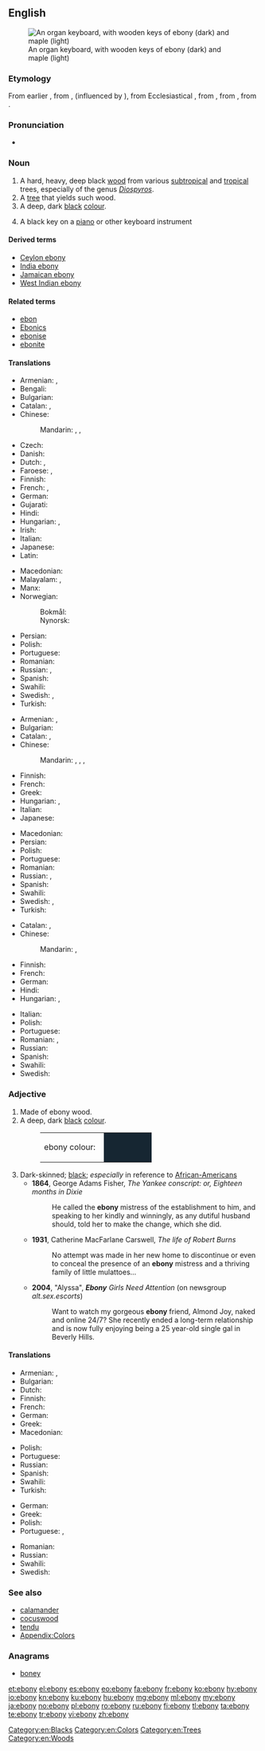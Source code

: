 {{was wotd|2010|March|12}}
{{also|Ebony}}
==English==
{{wikipedia}}
[[File:Clavierbois.jpg|thumb|An organ keyboard, with wooden keys of ebony (dark) and maple (light)]]

===Etymology===
From earlier {{m|en|hebeny}}, from {{etyl|enm|en}} {{m|enm|ebenif}}, {{m|enm|hebenyf}} (influenced by {{etyl|LL.|-}} {{m|la|hebeninus}}), from Ecclesiastical {{etyl|la|en}} {{m|la|ebenius||of ebony}}, from {{etyl|la|en}} {{m|la|hebenus||ebon tree}}, from {{etyl|grc|en}} {{m|grc|ἔβενος}}, from {{etyl|egy|en}} {{m|egy|𓍁𓈖𓏭𓆱|tr=hbny}}.

===Pronunciation===
* {{a|UK|US}} {{IPA|/ˈɛb.ən.i/|lang=en}}

===Noun===
{{en-noun|-|ebonies}}

# A hard, heavy, deep black [[wood]] from various [[subtropical]] and [[tropical]] trees, especially of the genus ''[[Diospyros]]''.
# A [[tree]] that yields such wood.
# A deep, dark [[black]] [[colour]].
#: {{color panel|162632}}
# {{context|slang|lang=en}} A black key on a [[piano]] or other keyboard instrument

====Derived terms====
* [[Ceylon ebony]]
* [[India ebony]]
* [[Jamaican ebony]]
* [[West Indian ebony]]

====Related terms====
* [[ebon]]
* [[Ebonics]]
* [[ebonise]]
* [[ebonite]]

====Translations====
{{trans-top|wood}}
* Armenian: {{t|hy|եբենոս|sc=Armn}}, {{t|hy|աբանոս|sc=Armn}}
* Bengali: {{t|bn|আবলুস|tr=ablus|sc=Beng}}
* Bulgarian: {{t+|bg|абанос|tr=abanós}}
* Catalan: {{t|ca|eben|m}}, {{t|ca|banús|m}}
* Chinese:
*: Mandarin: {{t|cmn|烏木|sc=Hani}}, {{t+|cmn|乌木|tr=wūmù|sc=Hani}}, {{t|cmn|黑檀|tr=hēitán|sc=Hani}}
* Czech: {{t|cs|ebenové dřevo|n}}
* Danish: {{t|da|ibenholt}}
* Dutch: {{t+|nl|ebben}}, {{t+|nl|ebbenhout}}
* Faroese: {{t|fo|íbinviður|m}}, {{t|fo|svartviður|m}}
* Finnish: {{t|fi|eebenpuu}}
* French: {{t+|fr|ébène|f}}, {{t|fr|[[bois]] d'[[ébène]]|m}}
* German: {{t+|de|Ebenholz|n}}
* Gujarati: {{t|gu|અબનૂસ|tr=abnūs|sc=Gujr}}
* Hindi: {{t|hi|आबनूस|tr=ābnūs|sc=Deva}}
* Hungarian: {{t+|hu|ében}}, {{t+|hu|ébenfa}}
* Irish: {{t|ga|éabann|m}}
* Italian: {{t|it|ebano}}
* Japanese: {{t|ja|コクタン材|tr=kokutanzai|sc=Jpan}}
* Latin: {{t|la|hebaneus|m}}
{{trans-mid}}
* Macedonian: {{t|mk|абонос|m|tr=ábonos}}
* Malayalam: {{t+|ml|കരിമരം|sc=Mlym}}, {{t|ml|കരിന്താളി|sc=Mlym}}
* Manx: {{t|gv|eabban|m}}
* Norwegian:
*: Bokmål: {{t+|nb|ibenholt|m|n}}
*: Nynorsk: {{t|nn|ibenholt|m|n}}
* Persian: {{t+|fa|آبنوس|tr=âbnus|sc=fa-Arab}}
* Polish: {{t+|pl|heban|m}}
* Portuguese: {{t+|pt|ébano|m}}
* Romanian: {{t+|ro|abanos|m}}
* Russian: {{t+|ru|чёрное дерево|n|tr=čórnoje dérevo|sc=Cyrl}}, {{t+|ru|эбеновое дерево|n|tr=ebénovoje dérevo|sc=Cyrl}}
* Spanish: {{t+|es|ébano}}
* Swahili: {{t|sw|abunusi}}
* Swedish: {{t+|sv|ebenholts|n|c}}, {{t|sv|ebenholtsträ|n}}
* Turkish: {{t+|tr|abanoz}}
{{trans-bottom}}

{{trans-top|tree}}
* Armenian: {{t|hy|եբենոս|sc=Armn}}, {{t|hy|աբանոս|sc=Armn}}
* Bulgarian: {{t+|bg|абанос|m|tr=abanós}}
* Catalan: {{t|ca|eben|m}}, {{t|ca|banús|m}}
* Chinese:
*: Mandarin: {{t|cmn|黑檀樹|sc=Hani}}, {{t|cmn|黑檀树|tr=hēitánshù|sc=Hani}}, {{t|cmn|烏木|sc=Hani}}, {{t+|cmn|乌木|tr=wūmù|sc=Hani}}
* Finnish: {{t|fi|eebenpuu}}
* French: {{t+|fr|ébénier}}
* Greek: {{t+|el|έβενος|m}}
* Hungarian: {{t+|hu|ében}}, {{t+|hu|ébenfa}}
* Italian: {{t|it|ebano}}
* Japanese: {{t|ja|コクタン|tr=kokutan|sc=Jpan}}
{{trans-mid}}
* Macedonian: {{t|mk|абонос|m|tr=ábonos}}
* Persian: {{t+|fa|آبنوس|tr=âbnus|sc=fa-Arab}}
* Polish: {{t+|pl|heban}}
* Portuguese: {{t+|pt|ébano|m}}
* Romanian: {{t+|ro|abanos|m}}
* Russian: {{t+|ru|чёрное дерево|n|tr=čórnoje dérevo|sc=Cyrl}}, {{t+|ru|эбеновое дерево|n|tr=ebénovoje dérevo|sc=Cyrl}}
* Spanish: {{t+|es|ébano}}
* Swahili: {{t|sw|mpingo}}
* Swedish: {{t+|sv|ebenholts|n|c}}, {{t|sv|ebenholtsträd|n}}
* Turkish: {{t+|tr|abanoz}}
{{trans-bottom}}

{{trans-top|colour}}
* Catalan: {{t|ca|eben|m}}, {{t|ca|banús|m}}
* Chinese:
*: Mandarin: {{t|cmn|烏黑|sc=Hani}}, {{t+|cmn|乌黑|tr=wūhēi|sc=Hani}}
* Finnish: {{t|fi|pikimusta}}
* French: {{t+|fr|ébène}}
* German: {{t+|de|Ebenholz|n}}
* Hindi: {{t|hi|आबनूस|tr=aabnoos|sc=Deva}}
* Hungarian: {{t+|hu|ében}}, {{t+|hu|ébenfekete}}
{{trans-mid}}
* Italian: {{t|it|ebano|m}}
* Polish: {{t+|pl|heban|m}}
* Portuguese: {{t+|pt|ébano|m}}
* Romanian: {{t|ro|negru-abanos}}, {{t|ro|negru de abanos}}
* Russian: {{t-check|ru|[[чёрный]] [[цвет]]|m|tr=čórnyj cvet|sc=Cyrl}} {{attention|ru|2=was "[[чёрный]] [[цвет]]" - assumed sum-of-parts; if an idiom, remove the wikilinks to the individual words. see [[User:Kephir/gadgets/xte#Translation_fixing]]}}
* Spanish: {{t+|es|ébano|m}}
* Swahili: {{t|sw|rangi ya abunusi}}
* Swedish: {{t+|sv|ebenholts|n|c}}
{{trans-bottom}}

===Adjective===
{{en-adj}}

# Made of ebony wood.
# A deep, dark [[black]] [[color|colour]].
#: <table><tr><td>ebony colour: &nbsp;</td><td bgcolor="#162632" width="80">&nbsp; </td></tr></table>
# Dark-skinned; [[black]]; ''especially'' in reference to [[African-American]]s
#* '''1864''', George Adams Fisher, ''The Yankee conscript: or, Eighteen months in Dixie''
#*: He called the '''ebony''' mistress of the establishment to him, and speaking to her kindly and winningly, as any dutiful husband should, told her to make the change, which she did.
#* '''1931''', Catherine MacFarlane Carswell, ''The life of Robert Burns''
#*: No attempt was made in her new home to discontinue or even to conceal the presence of an '''ebony''' mistress and a thriving family of little mulattoes...
#* '''2004''', "Alyssa", '''''Ebony''' Girls Need Attention'' (on newsgroup ''alt.sex.escorts'')
#*: Want to watch my gorgeous '''ebony''' friend, Almond Joy, naked and online 24/7? She recently ended a long-term relationship and is now fully enjoying being a 25 year-old single gal in Beverly Hills.

====Translations====
{{trans-top|made of ebony wood}}
* Armenian: {{t|hy|եբենոս|sc=Armn}}, {{t|hy|աբանոս|sc=Armn}}
* Bulgarian: {{t+|bg|абаносов}}
* Dutch: {{t|nl|ebbenhouten}}
* Finnish: {{t|fi|eebenpuinen}}
* French: {{t|fr|d'ébène}}
* German: {{t+|de|Ebenholz|alt=aus Ebenholz}}
* Greek: {{t+|el|εβένινος}}
* Macedonian: {{t|mk|абоносов|m|tr=abónosov}}
{{trans-mid}}
* Polish: {{t|pl|hebanowy}}
* Portuguese: {{t|pt|[[de]] [[ébano]]}}
* Russian: {{t+|ru|эбеновый|tr=ebénovyj}}
* Spanish: {{t|es|de ébano}}
* Swahili: {{t|sw|-a abunusi}}
* Turkish: {{t+|tr|abanoz}}
{{trans-bottom}}

{{trans-top|deep, dark black colour}}
* German: {{t+|de|ebenholzfarben}}
* Greek: {{t+|el|κατάμαυρος}}
* Polish: {{t|pl|hebanowy}}
* Portuguese: {{t+|pt|ébano}}, {{t+|pt|ebâneo}}
{{trans-mid}}
* Romanian: {{t|ro|negru-abanos}}
* Russian: {{t+|ru|чёрный|tr=čórnyj}}
* Swahili: {{t|sw|-a rangi ya abunusi}}
* Swedish: {{t|sv|ebenholtssvart}}
{{trans-bottom}}

===See also===
* [[calamander]]
* [[cocuswood]]
* [[tendu]]
* [[Appendix:Colors]]

===Anagrams===
* [[boney#English|boney]]

[[Category:en:Blacks]]
[[Category:en:Colors]]
[[Category:en:Trees]]
[[Category:en:Woods]]

[[et:ebony]]
[[el:ebony]]
[[es:ebony]]
[[eo:ebony]]
[[fa:ebony]]
[[fr:ebony]]
[[ko:ebony]]
[[hy:ebony]]
[[io:ebony]]
[[kn:ebony]]
[[ku:ebony]]
[[hu:ebony]]
[[mg:ebony]]
[[ml:ebony]]
[[my:ebony]]
[[ja:ebony]]
[[no:ebony]]
[[pl:ebony]]
[[ro:ebony]]
[[ru:ebony]]
[[fi:ebony]]
[[tl:ebony]]
[[ta:ebony]]
[[te:ebony]]
[[tr:ebony]]
[[vi:ebony]]
[[zh:ebony]]